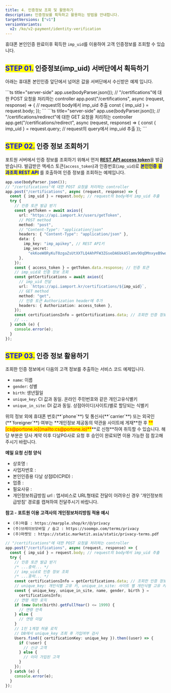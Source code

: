 ```yaml
---
title: 4. 인증정보 조회 및 활용하기
description: 인증정보를 획득하고 활용하는 방법을 안내합니다.
targetVersions: ["v1"]
versionVariants:
  v2: /ko/v2-payment/identity-verification
---
```



휴대폰 본인인증 완료이후 획득한 `imp_uid`를 이용하여 고객 인증정보를 조회할 수 있습니다.

## <mark style="color:blue;">**STEP 01.**</mark> 인증정보(imp\_uid) 서버단에서 획득하기

아래는 휴대폰 본인인증 앞단에서 넘어온 값을 서버단에서 수신받은 예제 입니다.

<Tabs>
  <Tab title="Node.js(팝업방식)">
    ```ts title="server-side"
    app.use(bodyParser.json());
    // "/certifications"에 대한 POST 요청을 처리하는 controller
    app.post("/certifications", async (request, response) => {
      // request의 body에서 imp_uid 추출
      const { imp_uid } = request.body;
    });
    ```
  </Tab>

  <Tab title="Node.js(리디렉션 방식)">
    ```ts title="server-side"
    app.use(bodyParser.json());
    // "/certifications/redirect"에 대한 GET 요청을 처리하는 controller
    app.get("/certifications/redirect", async (request, response) => {
      const { imp_uid } = request.query; // request의 query에서 imp_uid 추출
    });
    ```
  </Tab>
</Tabs>

## <mark style="color:blue;">**STEP 02.**</mark> 인증 정보 조회하기

포트원 서버에서 인증 정보를 조회하기 위해서 먼저 [**REST API access token**](../../api/rest-api-access-token)을 발급받습니다. 발급받은 액세스 토큰(`access_token`)과 인증번호(`imp_uid`)로 <mark style="color:blue;">**본인인증 결과조회 REST API**</mark> 를 호출하여 인증 정보를 조회하는 예제입니다.

```ts title="server-side"
app.use(bodyParser.json());
// "/certifications"에 대한 POST 요청을 처리하는 controller
app.post("/certifications", async (request, response) => {
  const { imp_uid } = request.body; // request의 body에서 imp_uid 추출
  try {
    // 인증 토큰 발급 받기
    const getToken = await axios({
      url: "https://api.iamport.kr/users/getToken",
      // POST method
      method: "post",
      // "Content-Type": "application/json"
      headers: { "Content-Type": "application/json" },
      data: {
        imp_key: "imp_apikey", // REST API키
        imp_secret:
          "ekKoeW8RyKuT0zgaZsUtXXTLQ4AhPFW3ZGseDA6bkA5lamv9OqDMnxyeB9wqOsuO9W3Mx9YSJ4dTqJ3f", // REST API Secret
      },
    });
    const { access_token } = getToken.data.response; // 인증 토큰
    // imp_uid로 인증 정보 조회
    const getCertifications = await axios({
      // imp_uid 전달
      url: `https://api.iamport.kr/certifications/${imp_uid}`,
      // GET method
      method: "get",
      // 인증 토큰 Authorization header에 추가
      headers: { Authorization: access_token },
    });
    const certificationsInfo = getCertifications.data; // 조회한 인증 정보
    // ...
  } catch (e) {
    console.error(e);
  }
});
```

## <mark style="color:blue;">**STEP 03.**</mark> 인증 정보 활용하기

조회한 인증 정보에서 다음의 고객 정보를 추출하는 서비스 코드 예제입니다.

- `name`: 이름
- `gender`: 성별
- `birth`: 생년월일
- `unique_key`: CI 값과 동일. 온라인 주민번호와 같은 개인고유식별키
- `unique_in_site`: DI 값과 동일. 상점아이디(사이트)별로 할당되는 식별키

<Hint style="info">
  위의 정보 외에 휴대폰 번호(**`phone`**) 및 통신사(**`carrier`**) 또는 외국인(**`foreigner`**) 여부는 **개인정보 제공동의 약관을 사이트에 게재**한 후 <mark style="color:red;">**[cs@portone.io](mailto:cs@portone.io)**</mark>**로 신청**하여 취득할 수 있습니다. 해당 부분은 당사 계약 이후 다날PG사로 요청 후 승인이 완료되면 이용 가능한 점 참고해 주시기 바랍니다.

  **메일 요청 신청 양식**

  - 상호명 :
  - 사업자번호 :
  - 본인인증용 다날 상점ID(CPID) :
  - 업종 :
  - 필요사유 :
  - 개인정보취급방침 url : 앱서비스로 URL형태로 전달이 어려우신 경우 '개인정보취급방침' 경로를 캡쳐하여 전달주시기 바랍니다.

  **참고 - 포트원 이용 고객사의 개인정보처리방침 적용 예시**

  - `(주)마플 : https://marpple.shop/kr/@/privacy`
  - `(주)브레이브모바일 / 숨고 : https://soomgo.com/terms/privacy`
  - `(주)마켓잇 : https://static.marketit.asia/static/privacy-terms.pdf`
</Hint>

```ts title="Node.js"
// "/certifications"에 대한 POST 요청을 처리하는 controller
app.post("/certifications", async (request, response) => {
  const { imp_uid } = request.body; // request의 body에서 imp_uid 추출
  try {
    // 인증 토큰 발급 받기
    /* ...중략... */
    // imp_uid로 인증 정보 조회
    /* ...중략... */
    const certificationsInfo = getCertifications.data; // 조회한 인증 정보
    // unique_key: 개인식별 고유 키, unique_in_site: 사이트 별 개인식별 고유 키
    const { unique_key, unique_in_site, name, gender, birth } =
      certificationsInfo;
    // 연령 제한 로직
    if (new Date(birth).getFullYear() <= 1999) {
      // 연령 만족
    } else {
      // 연령 미달
    }
    // 1인 1계정 허용 로직
    // DB에서 unique_key 조회 후 가입여부 검사
    Users.find({ certificationKey: unique_key }).then((user) => {
      if (!user) {
        // 신규 고객
      } else {
        // 이미 가입된 고객
      }
    });
  } catch (e) {
    console.error(e);
  }
});
```
